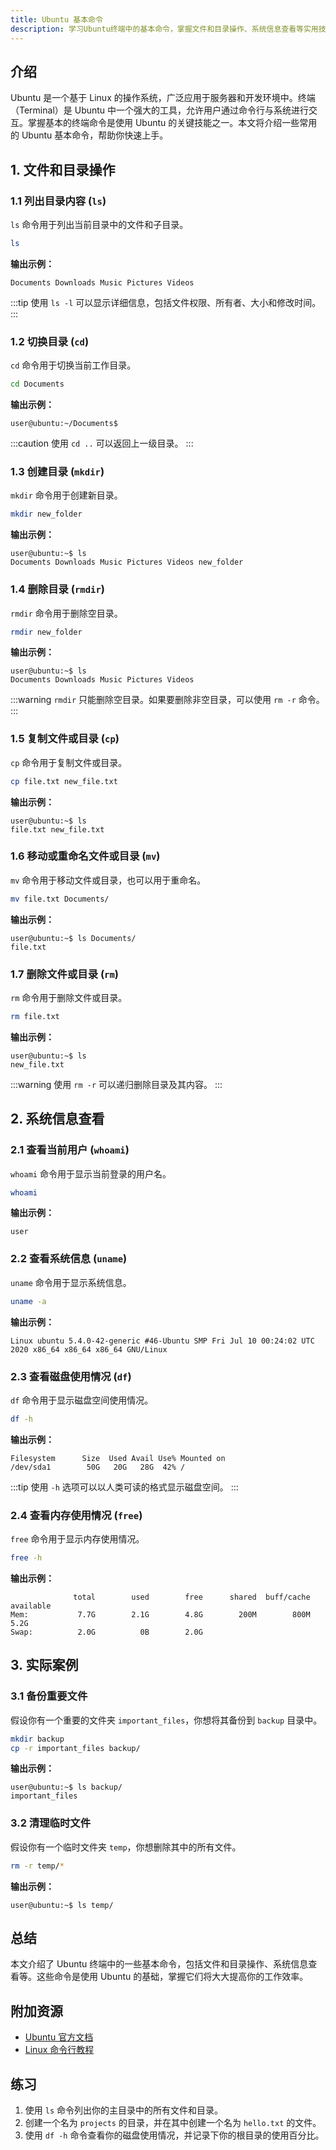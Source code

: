 ```yaml
---
title: Ubuntu 基本命令
description: 学习Ubuntu终端中的基本命令，掌握文件和目录操作、系统信息查看等实用技能。
---
```


## 介绍

Ubuntu 是一个基于 Linux 的操作系统，广泛应用于服务器和开发环境中。终端（Terminal）是 Ubuntu 中一个强大的工具，允许用户通过命令行与系统进行交互。掌握基本的终端命令是使用 Ubuntu 的关键技能之一。本文将介绍一些常用的 Ubuntu 基本命令，帮助你快速上手。

## 1. 文件和目录操作

### 1.1 列出目录内容 (`ls`)

`ls` 命令用于列出当前目录中的文件和子目录。

```bash
ls
```

**输出示例：**

```
Documents Downloads Music Pictures Videos
```

:::tip
使用 `ls -l` 可以显示详细信息，包括文件权限、所有者、大小和修改时间。
:::

### 1.2 切换目录 (`cd`)

`cd` 命令用于切换当前工作目录。

```bash
cd Documents
```

**输出示例：**

```
user@ubuntu:~/Documents$
```

:::caution
使用 `cd ..` 可以返回上一级目录。
:::

### 1.3 创建目录 (`mkdir`)

`mkdir` 命令用于创建新目录。

```bash
mkdir new_folder
```

**输出示例：**

```
user@ubuntu:~$ ls
Documents Downloads Music Pictures Videos new_folder
```

### 1.4 删除目录 (`rmdir`)

`rmdir` 命令用于删除空目录。

```bash
rmdir new_folder
```

**输出示例：**

```
user@ubuntu:~$ ls
Documents Downloads Music Pictures Videos
```

:::warning
`rmdir` 只能删除空目录。如果要删除非空目录，可以使用 `rm -r` 命令。
:::

### 1.5 复制文件或目录 (`cp`)

`cp` 命令用于复制文件或目录。

```bash
cp file.txt new_file.txt
```

**输出示例：**

```
user@ubuntu:~$ ls
file.txt new_file.txt
```

### 1.6 移动或重命名文件或目录 (`mv`)

`mv` 命令用于移动文件或目录，也可以用于重命名。

```bash
mv file.txt Documents/
```

**输出示例：**

```
user@ubuntu:~$ ls Documents/
file.txt
```

### 1.7 删除文件或目录 (`rm`)

`rm` 命令用于删除文件或目录。

```bash
rm file.txt
```

**输出示例：**

```
user@ubuntu:~$ ls
new_file.txt
```

:::warning
使用 `rm -r` 可以递归删除目录及其内容。
:::

## 2. 系统信息查看

### 2.1 查看当前用户 (`whoami`)

`whoami` 命令用于显示当前登录的用户名。

```bash
whoami
```

**输出示例：**

```
user
```

### 2.2 查看系统信息 (`uname`)

`uname` 命令用于显示系统信息。

```bash
uname -a
```

**输出示例：**

```
Linux ubuntu 5.4.0-42-generic #46-Ubuntu SMP Fri Jul 10 00:24:02 UTC 2020 x86_64 x86_64 x86_64 GNU/Linux
```

### 2.3 查看磁盘使用情况 (`df`)

`df` 命令用于显示磁盘空间使用情况。

```bash
df -h
```

**输出示例：**

```
Filesystem      Size  Used Avail Use% Mounted on
/dev/sda1        50G   20G   28G  42% /
```

:::tip
使用 `-h` 选项可以以人类可读的格式显示磁盘空间。
:::

### 2.4 查看内存使用情况 (`free`)

`free` 命令用于显示内存使用情况。

```bash
free -h
```

**输出示例：**

```
              total        used        free      shared  buff/cache   available
Mem:           7.7G        2.1G        4.8G        200M        800M        5.2G
Swap:          2.0G          0B        2.0G
```

## 3. 实际案例

### 3.1 备份重要文件

假设你有一个重要的文件夹 `important_files`，你想将其备份到 `backup` 目录中。

```bash
mkdir backup
cp -r important_files backup/
```

**输出示例：**

```
user@ubuntu:~$ ls backup/
important_files
```

### 3.2 清理临时文件

假设你有一个临时文件夹 `temp`，你想删除其中的所有文件。

```bash
rm -r temp/*
```

**输出示例：**

```
user@ubuntu:~$ ls temp/
```

## 总结

本文介绍了 Ubuntu 终端中的一些基本命令，包括文件和目录操作、系统信息查看等。这些命令是使用 Ubuntu 的基础，掌握它们将大大提高你的工作效率。

## 附加资源

- [Ubuntu 官方文档](https://ubuntu.com/documentation)
- [Linux 命令行教程](https://linuxcommand.org/)

## 练习

1. 使用 `ls` 命令列出你的主目录中的所有文件和目录。
2. 创建一个名为 `projects` 的目录，并在其中创建一个名为 `hello.txt` 的文件。
3. 使用 `df -h` 命令查看你的磁盘使用情况，并记录下你的根目录的使用百分比。
